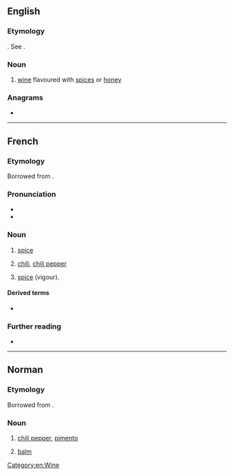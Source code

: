==English==

===Etymology===
{{etyl|fr|en}}. See {{m|en|pimento}}.

===Noun===
{{en-noun}}

# {{lb|en|obsolete}} [[wine]] flavoured with [[spice]]s or [[honey]]

{{Webster 1913}}

===Anagrams===
* {{anagrams|en|pitmen}}

[[Category:en:Wine]]

----

==French==

===Etymology===
Borrowed from {{bor|fr|es|pimiento|notext=1}}.

===Pronunciation===
* {{fr-IPA}}
* {{audio|Fr-piment.ogg|Audio|lang=fr}}

===Noun===
{{fr-noun|m}}

# {{lb|fr|cooking}} [[spice]]
# [[chili]], [[chili pepper]]
# {{lb|fr|figuratively}} [[spice]] (vigour).

====Derived terms====
* {{l|fr|pimenter}}

===Further reading===
* {{R:TLFi}}

----

==Norman==

===Etymology===
Borrowed from {{bor|nrf|fr|piment|notext=1}}.

===Noun===
{{nrf-noun|m}}

# {{lb|nrf|Jersey}} [[chili pepper]], [[pimento]]
# {{lb|nrf|Jersey}} [[balm]]

{{topics|nrf|Vegetables}}